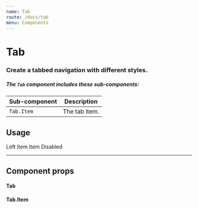```yaml
---
name: Tab
route: /docs/tab
menu: Components
---
```



# Tab
### Create a tabbed navigation with different styles.

##### The `Tab` component includes these sub-components:
| Sub-component | Description |
|-|-|
| `Tab.Item` | The tab item. |

## Usage
<Playground>
  <Tab>
    <Tab.Item>Left</Tab.Item>
    <Tab.Item>Item</Tab.Item>
    <Tab.Item>Item</Tab.Item>
    <Tab.Item disabled>Disabled</Tab.Item>
  </Tab>
</Playground>

---

## Component props
#### Tab
<PropsTable of={Tab} />

#### Tab.Item
<PropsTable of={Tab.Item} />
